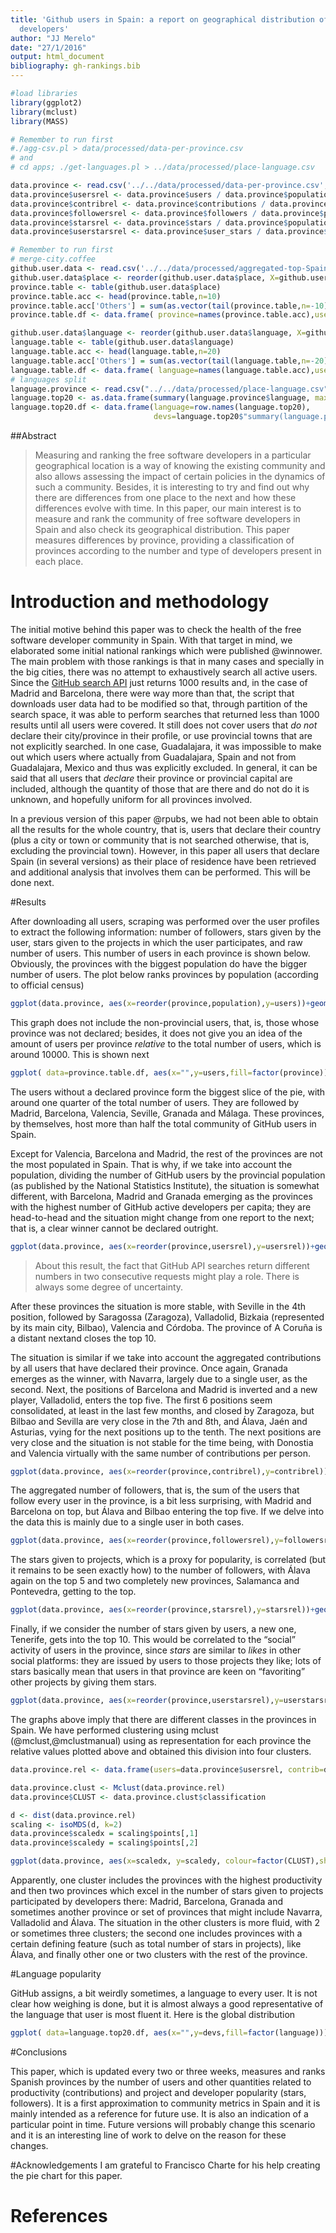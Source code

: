 ```yaml
---
title: 'Github users in Spain: a report on geographical distribution of open source
  developers'
author: "JJ Merelo"
date: "27/1/2016"
output: html_document
bibliography: gh-rankings.bib
---
```


```r

#load libraries
library(ggplot2)
library(mclust)
library(MASS)

# Remember to run first 
#./agg-csv.pl > data/processed/data-per-province.csv  
# and
# cd apps; ./get-languages.pl > ../data/processed/place-language.csv

data.province <- read.csv('../../data/processed/data-per-province.csv',sep=';')
data.province$usersrel <- data.province$users / data.province$population
data.province$contribrel <- data.province$contributions / data.province$population
data.province$followersrel <- data.province$followers / data.province$population
data.province$starsrel <- data.province$stars / data.province$population
data.province$userstarsrel <- data.province$user_stars / data.province$population

# Remember to run first
# merge-city.coffee
github.user.data <- read.csv('../../data/processed/aggregated-top-Spain.csv',sep=';')
github.user.data$place <- reorder(github.user.data$place, X=github.user.data$place, FUN= function(x) -length(x))
province.table <- table(github.user.data$place)
province.table.acc <- head(province.table,n=10)
province.table.acc['Others'] = sum(as.vector(tail(province.table,n=-10)))
province.table.df <- data.frame( province=names(province.table.acc),users= as.vector(province.table.acc))

github.user.data$language <- reorder(github.user.data$language, X=github.user.data$language, FUN= function(x) -length(x))
language.table <- table(github.user.data$language)
language.table.acc <- head(language.table,n=20)
language.table.acc['Others'] = sum(as.vector(tail(language.table,n=-20)))
language.table.df <- data.frame( language=names(language.table.acc),users= as.vector(language.table.acc))
# languages split
language.province <- read.csv("../../data/processed/place-language.csv")
language.top20 <- as.data.frame(summary(language.province$language, max=25))
language.top20.df <- data.frame(language=row.names(language.top20),
                                devs=language.top20$"summary(language.province$language, max = 25)")
```

##Abstract

>Measuring and ranking the free software developers in a particular geographical location is a way of knowing the existing community and also allows assessing the impact of certain policies in the dynamics of such a community. Besides, it is interesting to try and find out why there are differences from one place to the next and how these differences evolve with time. 
>In this paper, our main interest is to measure and rank the community of free software developers in Spain and also check its geographical distribution. This paper measures differences by province, providing a classification of provinces according to the number and type of developers present in each place. 

# Introduction and methodology

The initial motive behind this paper was to check the health of the free software developer community in Spain. With that target in mind, we elaborated some initial national rankings which were published @winnower. The main problem with those rankings is that in many cases and specially in the big cities, there was no attempt to exhaustively search all active users. Since the [GitHub search API](https://developer.github.com/v3/search/#search-users) just returns 1000 results and, in the case of Madrid and Barcelona, there were way more than that, the script that downloads user data had to be modified so that, through partition of the search space, it was able to perform searches that returned less than 1000 results until all users were covered. It still does not cover users that *do not* declare their city/province in their profile, or use provincial towns that are not explicitly searched. In one case, Guadalajara, it was impossible to make out which users where actually from Guadalajara, Spain and not from Guadalajara, Mexico and thus was explicitly excluded. In general, it can be said that all users that *declare* their province or provincial capital are included, although the quantity of those that are there and do not do it is unknown, and hopefully uniform for all provinces involved. 

In a previous version of this paper @rpubs, we had not been able to obtain all the results for the whole country, that is, users that declare their country (plus a city or town or community that is not searched otherwise, that is, excluding the provincial town). However, in this paper all users that declare Spain (in several versions) as their place of residence have been retrieved and additional analysis that involves them can be performed. This will be done next.


#Results

After downloading all users, scraping was performed over the user profiles to extract the following information: number of followers, stars given by the user, stars given to the projects in which the user participates, and raw number of users. This number of users in each province is shown below. Obviously, the provinces with the biggest population do have the bigger number of users. The plot below ranks provinces by population (according to official census)


```r
ggplot(data.province, aes(x=reorder(province,population),y=users))+geom_bar(stat='identity')+coord_flip()
```

This graph does not include the non-provincial users, that, is, those whose province was not declared; besides, it does not give you an idea of the amount of users per province *relative* to the total number of users, which is around 10000. This is shown next

```r
ggplot( data=province.table.df, aes(x="",y=users,fill=factor(province)))+ geom_bar(width=1,stat='identity') + coord_polar(theta='y')
```

The users without a declared province form the biggest slice of the pie, with around one quarter of the total number of users. They are followed by Madrid, Barcelona, Valencia, Seville, Granada and Málaga. These provinces, by themselves, host more than half the total community of GitHub users in Spain. 

Except for Valencia, Barcelona and Madrid, the rest of the provinces are not the most populated in Spain. That is why, if we take into account the population, dividing the number of GitHub users by the provincial population (as published by the National Statistics Institute), the situation is somewhat different, with Barcelona, Madrid and Granada emerging as the provinces with the highest number of GitHub active developers per capita; they are head-to-head and the situation might change from one report to the next; that is, a clear winner cannot be declared outright.

```r
ggplot(data.province, aes(x=reorder(province,usersrel),y=usersrel))+geom_bar(stat='identity')+coord_flip()
```

>About this result, the fact that GitHub API searches return different numbers in two consecutive requests might play a role. There is always some degree of uncertainty.

After these provinces the situation is more stable, with Seville in the 4th position, followed by Saragossa (Zaragoza), Valladolid, Bizkaia (represented by its main city, Bilbao), Valencia and Córdoba. The province of A Coruña is a distant nextand closes the top 10.

The situation is similar if we take into account the aggregated contributions by all users that have declared their province. Once again, Granada emerges as the winner, with Navarra, largely due to a single user, as the second. Next, the positions of Barcelona and Madrid is inverted and a new player, Valladolid, enters the top five. The first 6 positions seem consolidated, at least in the last few months, and closed by Zaragoza, but Bilbao and Sevilla are very close in the 7th and 8th, and Álava, Jaén and Asturias, vying for the next positions up to the tenth. The next positions are very close and the situation is not stable for the time being, with Donostia and Valencia virtually with the same number of contributions per person. 

```r
ggplot(data.province, aes(x=reorder(province,contribrel),y=contribrel))+geom_bar(stat='identity')+coord_flip()
```

The aggregated number of followers, that is, the sum of the users that follow every user in the province, is a bit less surprising, with Madrid and Barcelona on top, but Álava and Bilbao entering the top five. If we delve into the data this is mainly due to a single user in both cases. 

```r
ggplot(data.province, aes(x=reorder(province,followersrel),y=followersrel))+geom_bar(stat='identity')+coord_flip()
```

The stars given to projects, which is a proxy for popularity, is correlated (but it remains to be seen exactly how) to the number of followers, with Álava again on the top 5 and two completely new provinces, Salamanca and Pontevedra, getting to the top. 

```r
ggplot(data.province, aes(x=reorder(province,starsrel),y=starsrel))+geom_bar(stat='identity')+coord_flip()
```

Finally, if we consider the number of stars given by users, a new one, Tenerife, gets into the top 10. This would be correlated to the "social" activity of users in the province, since *stars* are similar to *likes* in other social platforms: they are issued by users to those projects they like; lots of stars basically mean that users in that province are keen on "favoriting" other projects by giving them stars. 
```r
ggplot(data.province, aes(x=reorder(province,userstarsrel),y=userstarsrel))+geom_bar(stat='identity')+coord_flip()
```

The graphs above imply that there are different classes in the provinces in Spain. We have performed clustering using mclust (@mclust,@mclustmanual) using as representation for each province the relative values plotted above and obtained this division into four clusters.

```r
data.province.rel <- data.frame(users=data.province$usersrel, contrib=data.province$contribrel, stars=data.province$starsrel, userstars=data.province$userstarsrel )

data.province.clust <- Mclust(data.province.rel)
data.province$CLUST <- data.province.clust$classification

d <- dist(data.province.rel)
scaling <- isoMDS(d, k=2)
data.province$scaledx = scaling$points[,1]
data.province$scaledy = scaling$points[,2]

ggplot(data.province, aes(x=scaledx, y=scaledy, colour=factor(CLUST),shape=factor(CLUST)))+geom_point()+ geom_text(aes(label=province,angle=315,hjust=0))
```

Apparently, one cluster includes the provinces with the highest productivity and then two provinces which excel in the number of stars given to projects participated by developers there: Madrid, Barcelona, Granada and sometimes another province or set of provinces that might include Navarra, Valladolid and Álava. The situation in the other clusters is more fluid, with 2 or sometimes three clusters; the second one includes provinces with a certain defining feature (such as total number of stars in projects), like Álava, and finally other one or two clusters with the rest of the province.

#Language popularity

GitHub assigns, a bit weirdly sometimes, a language to every user. It is not clear how weighing is done, but it is almost always a good representative of the language that user is most fluent it. Here is the global distribution
```r
ggplot( data=language.top20.df, aes(x="",y=devs,fill=factor(language)))+ geom_bar(width=1,stat='identity') + coord_polar(theta='y')
```

#Conclusions

This paper, which is updated every two or three weeks, measures and ranks Spanish provinces by the number of users and other quantities related to productivity (contributions) and project and developer popularity (stars, followers). It is a first approximation to community metrics in Spain and it is mainly intended as a reference for future use. It is also an indication of a particular point in time. Future versions will probably change this scenario and it is an interesting line of work to delve on the reason for these changes.

#Acknowledgements
I am grateful to Francisco Charte for his help creating the pie chart for this paper.

# References